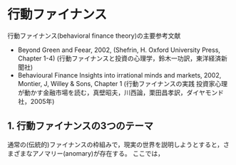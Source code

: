 # 行動ファイナンス

行動ファイナンス(behavioral finance theory)の主要参考文献

- Beyond Green and Feear, 2002, (Shefrin, H. Oxford University Press, Chapter 1-4) (行動ファイナンスと投資の心理学，鈴木一功訳，東洋経済新聞社)
- Behavioural Finance Insights into irrational minds and markets, 2002, Montier, J, Willey & Sons, Chapter 1 (行動ファイナンスの実践 投資家心理が動かす金融市場を読む，真壁昭夫，川西論，栗田昌孝訳，ダイヤモンド社，2005年)

## 1. 行動ファイナンスの3つのテーマ

通常の(伝統的)ファイナンスの枠組みで，現実の世界を説明しようとすると，さまざまなアノマリー(anomary)が存在する。
ここでは，
